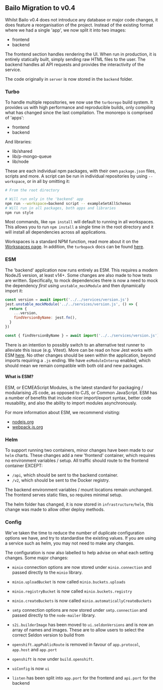 
## Bailo Migration to v0.4

Whilst Bailo v0.4 does not introduce any database or major code changes, it does feature a reorganisation of the
project. Instead of the existing format where we had a single 'app', we now split it into two images:

- frontend
- backend

The frontend section handles rendering the UI. When run in production, it is entirely statically built, simply sending
raw HTML files to the user. The backend handles all API requests and provides the interactivity of the service.

The code originally in `server` is now stored in the `backend` folder.

### Turbo

To handle multiple repositories, we now use the `turborepo` build system. It provides us with high performance and
reproducible builds, only compiling what has changed since the last compilation. The monorepo is comprised of 'apps':

- frontend
- backend

And libraries:

- lib/shared
- lib/p-mongo-queue
- lib/node

These are each individual npm packages, with their own `package.json` files, scripts and more. A script can be run in
individual repositories by using `--workspace`, or in all by omitting it:

```bash
# From the root directory

# Will run only in the 'backend' app
npm run --workspace=backend script -- exampleSetAllSchemas
# Will run in all packages, both apps and libraries
npm run style
```

Most commands, like `npm install` will default to running in all workspaces. This allows you to run `npm install` a
single time in the root directory and it will install all dependencies across all applications.

Workspaces is a standard NPM function, read more about it on the
[Workspaces page](https://docs.npmjs.com/cli/v7/using-npm/workspaces). In addition, the `turbopack` docs can be found
[here](https://turbo.build/repo/docs).

### ESM

The 'backend' application now runs entirely as ESM. This requires a modern NodeJS version, at least v14+. Some changes
are also made to how tests are written. Specifically, to mock dependencies there is now a need to mock the dependency
_first_ using `unstable_mockModule` and then dynamically import it:

```javascript
const version = await import('../../services/version.js')
jest.unstable_mockModule('../../services/version.js', () => {
  return {
    ...version,
    findVersionByName: jest.fn(),
  }
})

const { findVersionByName } = await import('../../services/version.js')
```

There is an intention to possibly switch to an alternative test runner to alleviate this issue (e.g. Vitest). More can
be read on how Jest works with ESM [here](https://jestjs.io/docs/ecmascript-modules). No other changes should be seen
within the application, beyond imports requiring a `.js` ending. We have `esModuleInterop` enabled, which should mean we
remain compatible with both old and new packages.

#### What is ESM?

ESM, or ECMEAScript Modules, is the latest standard for packaging / modularising JS code, as opposed to CJS, or Common
JavaScript. ESM has a number of benefits that include nicer import/export syntax, better code reusability, and also the
ability to import modules asynchronously.

For more information about ESM, we recommend visiting:

- [nodejs.org](https://nodejs.org/api/esm.html)
- [webpack.js.org](https://webpack.js.org/guides/ecma-script-modules/)

### Helm

To support running two containers, minor changes have been made to our `helm` charts. These changes add a new 'frontend'
container, which requires no environment variables / setup. All traffic should route to the frontend container EXCEPT:

- `/api`, which should be sent to the backend container.
- `/v2`, which should be sent to the Docker registry.

The backend environment variables / mount locations remain unchanged. The frontend serves static files, so requires
minimal setup.

The helm folder has changed, it is now stored in `infrastructure/helm`, this change was made to allow other deploy
methods.

### Config

We've taken the time to reduce the number of duplicate configuration options we have, and try to standardise the
existing values. If you are using a service such as helm, you may not need to make any changes.

The configuration is now also labelled to help advise on what each setting changes. Some major changes:

- `minio` connection options are now stored under `minio.connection` and passed directly to the `minio` library.
- `minio.uploadBucket` is now called `minio.buckets.uploads`
- `minio.registryBucket` is now called `minio.buckets.registry`
- `minio.createBuckets` is now called `minio.automaticallyCreateBuckets`

- `smtp` connection options are now stored under `smtp.connection` and passed directly to the `node-mailer` library.

- `s2i.builderImage` has been moved to `ui.seldonVersions` and is now an array of names and images. These are to allow
  users to select the correct Seldon version to build from

- `openshift.appPublicRoute` is removed in favour of `app.protocol`, `app.host` and `app.port`
- `openshift` is now under `build.openshift`.
- `uiConfig` is now `ui`

- `listen` has been split into `app.port` for the frontend and `api.port` for the backend

